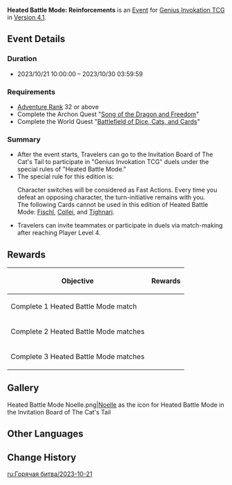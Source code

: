 {{Event
|name              = Heated Battle Mode: Reinforcements
|image             = Heated Battle Mode 2023-10-21.png
|type              = In-Game
|group             = Heated Battle Mode
|time_known        = yes
|time_start        = 2023-10-21 10:00:00
|time_end          = 2023-10-30 03:59:59
|link              = https://www.hoyolab.com/article/22425608
}}
'''Heated Battle Mode: Reinforcements''' is an [[Event]] for [[Genius Invokation TCG]] in [[Version 4.1]].

==Event Details==
===Duration===
* 2023/10/21 10:00:00 – 2023/10/30 03:59:59

===Requirements===
* [[Adventure Rank]] 32 or above
* Complete the Archon Quest "[[Song of the Dragon and Freedom]]"
* Complete the World Quest "[[Battlefield of Dice, Cats, and Cards]]"

===Summary===
* After the event starts, Travelers can go to the Invitation Board of The Cat's Tail to participate in "Genius Invokation TCG" duels under the special rules of "Heated Battle Mode."
* The special rule for this edition is: <section begin="special_rule" />Character switches will be considered as Fast Actions. Every time you defeat an opposing character, the turn-initiative remains with you.<br>The following Cards cannot be used in this edition of Heated Battle Mode: [[Fischl (Character Card)|Fischl]], [[Collei (Character Card)|Collei]], and [[Tighnari (Character Card)|Tighnari]].<section end="special_rule" />
* Travelers can invite teammates or participate in duels via match-making after reaching Player Level 4.

==Rewards==
{|class="article-table"
!Objective
!Rewards
|-
|Complete 1 Heated Battle Mode match
|{{Card|Lucky Coin|1,000}}
|-
|Complete 2 Heated Battle Mode matches
|{{Card|Lucky Coin|1,000}}
|-
|Complete 3 Heated Battle Mode matches
|{{Card|Lucky Coin|1,000}}
|}

==Gallery==
<gallery>
Heated Battle Mode Noelle.png|[[Noelle]] as the icon for Heated Battle Mode in the Invitation Board of The Cat's Tail
</gallery>

==Other Languages==
{{Other Languages|Heated Battle Mode/2023-04-29}}

==Change History==
{{Change History|4.1}}

[[ru:Горячая битва/2023-10-21]]